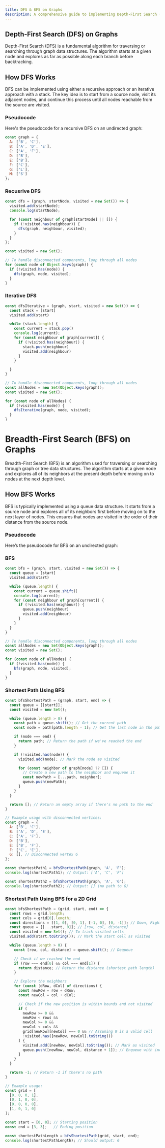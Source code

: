 ```yaml
---
title: DFS & BFS on Graphs
description: A comprehensive guide to implementing Depth-First Search (DFS) & BFS (Breadth-First Search) on graphs.
---
```


## Depth-First Search (DFS) on Graphs

Depth-First Search (DFS) is a fundamental algorithm for traversing or searching through graph data structures. The algorithm starts at a given node and explores as far as possible along each branch before backtracking.

## How DFS Works

DFS can be implemented using either a recursive approach or an iterative approach with a stack. The key idea is to start from a source node, visit its adjacent nodes, and continue this process until all nodes reachable from the source are visited.

### Pseudocode

Here's the pseudocode for a recursive DFS on an undirected graph:

```Javascript
const graph = {
  A: ['B', 'C'],
  B: ['A', 'D', 'E'],
  C: ['A', 'F'],
  D: ['B'],
  E: ['B'],
  F: ['C'],
  G: ['L'],
  M: ['S']
};
```

### Recusrive DFS

```Javascript
const dfs = (graph, startNode, visited = new Set()) => {
  visited.add(startNode);
  console.log(startNode);

  for (const neighbour of graph[startNode] || []) {
    if (!visited.has(neighbour)) {
      dfs(graph, neighbour, visited);
    }
  }
};

const visited = new Set();

// To handle disconnected components, loop through all nodes
for (const node of Object.keys(graph)) {
  if (!visited.has(node)) {
    dfs(graph, node, visited);
  }
}
```

### Iterative DFS

```Javascript
const dfsIterative = (graph, start, visited = new Set()) => {
  const stack = [start]
  visited.add(start)

  while (stack.length) {
    const current = stack.pop()
    console.log(current);
    for (const neighbour of graph[current]) {
      if (!visited.has(neighbour)) {
        stack.push(neighbour)
        visited.add(neighbour)
      }
    }

  }
}

// To handle disconnected components, loop through all nodes
const allNodes = new Set(Object.keys(graph));
const visited = new Set();

for (const node of allNodes) {
  if (!visited.has(node)) {
    dfsIterative(graph, node, visited);
  }
}
```

# Breadth-First Search (BFS) on Graphs

Breadth-First Search (BFS) is an algorithm used for traversing or searching through graph or tree data structures. The algorithm starts at a given node and explores all of its neighbors at the present depth before moving on to nodes at the next depth level.

## How BFS Works

BFS is typically implemented using a queue data structure. It starts from a source node and explores all of its neighbors first before moving on to the next layer of nodes. This ensures that nodes are visited in the order of their distance from the source node.

### Pseudocode

Here’s the pseudocode for BFS on an undirected graph:

### BFS

```Javascript
const bfs = (graph, start, visited = new Set()) => {
  const queue = [start]
  visited.add(start)

  while (queue.length) {
    const current = queue.shift()
    console.log(current);
    for (const neighbour of graph[current]) {
      if (!visited.has(neighbour)) {
        queue.push(neighbour)
        visited.add(neighbour)
      }
    }
  }
}

// To handle disconnected components, loop through all nodes
const allNodes = new Set(Object.keys(graph));
const visited = new Set();

for (const node of allNodes) {
  if (!visited.has(node)) {
    bfs(graph, node, visited);
  }
}
```

### Shortest Path Using BFS

```JavaScript
const bfsShortestPath = (graph, start, end) => {
  const queue = [[start]];
  const visited = new Set();

  while (queue.length > 0) {
    const path = queue.shift(); // Get the current path
    const node = path[path.length - 1]; // Get the last node in the path

    if (node === end) {
      return path; // Return the path if we've reached the end
    }

    if (!visited.has(node)) {
      visited.add(node); // Mark the node as visited

      for (const neighbor of graph[node] ?? []) {
        // Create a new path to the neighbor and enqueue it
        const newPath = [...path, neighbor];
        queue.push(newPath);
      }
    }
  }

  return []; // Return an empty array if there's no path to the end
}

// Example usage with disconnected vertices:
const graph = {
  A: ['B', 'C'],
  B: ['A', 'D', 'E'],
  C: ['A', 'F'],
  D: ['B'],
  E: ['B', 'F'],
  F: ['C', 'E'],
  G: [], // Disconnected vertex G
};

const shortestPath1 = bfsShortestPath(graph, 'A', 'F');
console.log(shortestPath1); // Output: ['A', 'C', 'F']

const shortestPath2 = bfsShortestPath(graph, 'A', 'G');
console.log(shortestPath2); // Output: [] (no path to G)
```

### Shortest Path Using BFS for a 2D Grid

```JavaScript
const bfsShortestPath = (grid, start, end) => {
  const rows = grid.length;
  const cols = grid[0].length;
  const directions = [[1, 0], [0, 1], [-1, 0], [0, -1]]; // Down, Right, Up, Left
  const queue = [[...start, 0]]; // [row, col, distance]
  const visited = new Set(); // To track visited cells
  visited.add(start.toString()); // Mark the start cell as visited

  while (queue.length > 0) {
    const [row, col, distance] = queue.shift(); // Dequeue

    // Check if we reached the end
    if (row === end[0] && col === end[1]) {
      return distance; // Return the distance (shortest path length)
    }

    // Explore the neighbors
    for (const [dRow, dCol] of directions) {
      const newRow = row + dRow;
      const newCol = col + dCol;

      // Check if the new position is within bounds and not visited
      if (
        newRow >= 0 &&
        newRow < rows &&
        newCol >= 0 &&
        newCol < cols &&
        grid[newRow][newCol] === 0 && // Assuming 0 is a valid cell
        !visited.has([newRow, newCol].toString())
      ) {
        visited.add([newRow, newCol].toString()); // Mark as visited
        queue.push([newRow, newCol, distance + 1]); // Enqueue with increased distance
      }
    }
  }

  return -1; // Return -1 if there's no path
}

// Example usage:
const grid = [
  [0, 0, 0, 1],
  [0, 1, 0, 0],
  [0, 0, 0, 0],
  [1, 0, 1, 0]
];

const start = [0, 0]; // Starting position
const end = [3, 3];   // Ending position

const shortestPathLength = bfsShortestPath(grid, start, end);
console.log(shortestPathLength); // Should output: 6
```
